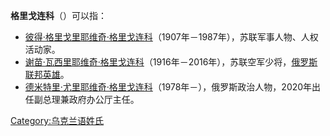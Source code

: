 '''格里戈连科'''（{{lang|ru|Григоренко}}）可以指：

*[[彼得·格里戈連科|彼得·格里戈里耶维奇·格里戈连科]]（1907年－1987年），苏联军事人物、人权活动家。
*[[谢苗·瓦西里耶维奇·格里戈连科|谢苗·瓦西里耶维奇·格里戈连科]]（1916年－2016年），苏联空军少将，[[俄罗斯联邦英雄|俄罗斯联邦英雄]]。
*[[德米特里·尤里耶维奇·格里戈连科|德米特里·尤里耶维奇·格里戈连科]]（1978年－），俄罗斯政治人物，2020年出任副总理兼政府办公厅主任。

{{Disambiguation|Grigorenko|Cat=五字姓氏消歧义}}
{{DEFAULTSORT:Grigorenko}}
[[Category:乌克兰语姓氏|Category:乌克兰语姓氏]]
